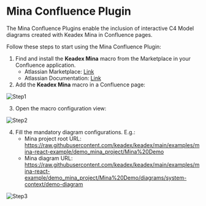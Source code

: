 
# Mina Confluence Plugin

The Mina Confluence Plugins enable the inclusion of interactive C4 Model diagrams created with Keadex Mina in Confluence pages.

Follow these steps to start using the Mina Confluence Plugin:

1. Find and install the **Keadex Mina** macro from the Marketplace in your Confluence application.
    - Atlassian Marketplace: [Link](https://marketplace.atlassian.com/)
    - Atlassian Documentation: [Link](https://confluence.atlassian.com/upm/finding-new-marketplace-apps-302812383.html)
2. Add the **Keadex Mina** macro in a Confluence page:

![Step1](/img/mina/add-confluence-step1.png)

3. Open the macro configuration view:

![Step2](/img/mina/add-confluence-step2.png)

4. Fill the mandatory diagram configurations. E.g.:
    - Mina project root URL: https://raw.githubusercontent.com/keadex/keadex/main/examples/mina-react-example/demo_mina_project/Mina%20Demo
    - Mina diagram URL: https://raw.githubusercontent.com/keadex/keadex/main/examples/mina-react-example/demo_mina_project/Mina%20Demo/diagrams/system-context/demo-diagram

![Step3](/img/mina/add-confluence-step3.png)
